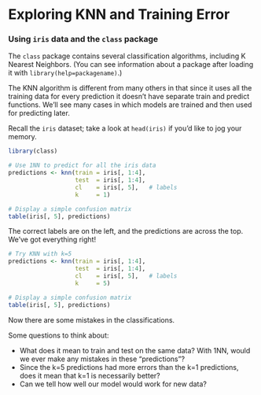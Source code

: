 # Exploring KNN and Training Error
### Using `iris` data and the `class` package

The `class` package contains several classification algorithms, including K Nearest Neighbors. (You can see information about a package after loading it with `library(help=packagename)`.)

The KNN algorithm is different from many others in that since it uses all the training data for every prediction it doesn't have separate train and predict functions. We'll see many cases in which models are trained and then used for predicting later.

Recall the `iris` dataset; take a look at `head(iris)` if you'd like to jog your memory.

```r
library(class)

# Use 1NN to predict for all the iris data
predictions <- knn(train = iris[, 1:4],
                   test  = iris[, 1:4],
                   cl    = iris[, 5],   # labels
                   k     = 1)

# Display a simple confusion matrix
table(iris[, 5], predictions)
```

The correct labels are on the left, and the predictions are across the top. We've got everything right!

```r
# Try KNN with k=5
predictions <- knn(train = iris[, 1:4],
                   test  = iris[, 1:4],
                   cl    = iris[, 5],   # labels
                   k     = 5)

# Display a simple confusion matrix
table(iris[, 5], predictions)
```

Now there are some mistakes in the classifications.

Some questions to think about:

 * What does it mean to train and test on the same data? With 1NN, would we ever make any mistakes in these "predictions"?
 * Since the k=5 predictions had more errors than the k=1 predictions, does it mean that k=1 is necessarily better?
 * Can we tell how well our model would work for new data?
